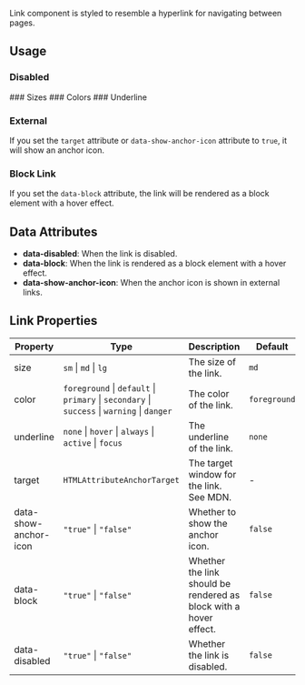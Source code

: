
Link component is styled to resemble a hyperlink for navigating between pages.

## Usage

<CodeDemo code={linkContent.usage} />

### Disabled

<CodeDemo code={linkContent.disabled} />
### Sizes

<CodeDemo code={linkContent.sizes} />
### Colors

<CodeDemo code={linkContent.colors} />
### Underline

<CodeDemo code={linkContent.underline} />

### External

If you set the `target` attribute or `data-show-anchor-icon` attribute to `true`, it will show an anchor icon.

<CodeDemo code={linkContent.external} />

### Block Link

If you set the `data-block` attribute, the link will be rendered as a block element with a hover effect.

<CodeDemo code={linkContent.blockLink} />

## Data Attributes

-   **data-disabled**: When the link is disabled.
-   **data-block**: When the link is rendered as a block element with a hover effect.
-   **data-show-anchor-icon**: When the anchor icon is shown in external links.

## Link Properties

| Property              | Type                                                                                        | Description                                                                                                                                                | Default      |
| --------------------- | ------------------------------------------------------------------------------------------- | ---------------------------------------------------------------------------------------------------------------------------------------------------------- | ------------ |
| size                  | `sm` \| `md` \| `lg`                                                                        | The size of the link.                                                                                                                                      | `md`         |
| color                 | `foreground` \| `default` \| `primary` \| `secondary` \| `success` \| `warning` \| `danger` | The color of the link.                                                                                                                                     | `foreground` |
| underline             | `none` \| `hover` \| `always` \| `active` \| `focus`                                        | The underline of the link.                                                                                                                                 | `none`       |
| target                | `HTMLAttributeAnchorTarget`                                                                 | The target window for the link. See <Link href="https://developer.mozilla.org/en-US/docs/Web/HTML/Element/a#target" color="primary" isExternal>MDN</Link>. | -            |
| data-show-anchor-icon | `"true"` \| `"false"`                                                                       | Whether to show the anchor icon.                                                                                                                           | `false`      |
| data-block            | `"true"` \| `"false"`                                                                       | Whether the link should be rendered as block with a hover effect.                                                                                          | `false`      |
| data-disabled         | `"true"` \| `"false"`                                                                       | Whether the link is disabled.                                                                                                                              | `false`      |
